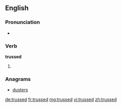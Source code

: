 ==English==

===Pronunciation===
* {{rhymes|ʌst}}

===Verb===
'''trussed'''

# {{past of|truss}}

===Anagrams===
* [[dusters#English|dusters]]

[[de:trussed]]
[[fr:trussed]]
[[mg:trussed]]
[[vi:trussed]]
[[zh:trussed]]